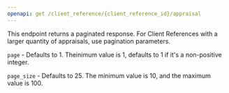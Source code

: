 ```yaml
---
openapi: get /client_reference/{client_reference_id}/appraisal
---
```


<Note>
This endpoint returns a paginated response. For Client References with a 
larger quantity of appraisals, use pagination parameters.

`page` - Defaults to 1. Theinimum value is 1, defaults to 1 if it's a
non-positive integer.

`page_size` - Defaults to 25. The minimum value is 10, and the maximum value is 100.

  </Note>
